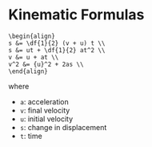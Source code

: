 # Kinematic Formulas

```
\begin{align}
s &= \df{1}{2} (v + u) t \\
s &= ut + \df{1}{2} at^2 \\
v &= u + at \\
v^2 &= {u}^2 + 2as \\
\end{align}
```

where
- `a`: acceleration
- `v`: final velocity
- `u`: initial velocity
- `s`: change in displacement
- `t`: time
